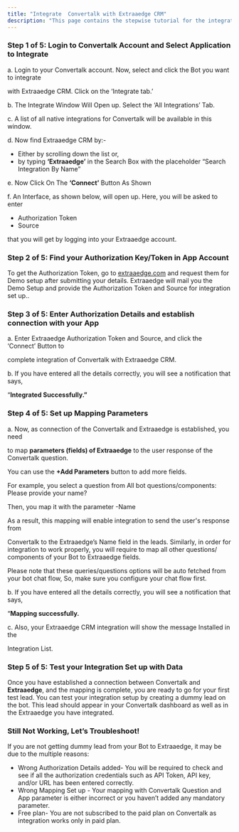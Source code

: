 ```yaml
---
title: "Integrate  Convertalk with Extraaedge CRM"
description: "This page contains the stepwise tutorial for the integration with  Convertalk"
---
```


### **Step 1 of 5: Login to  Convertalk Account and Select Application to Integrate**

a. Login to your  Convertalk account. Now, select and click the Bot you want to integrate

with Extraaedge CRM. Click on the ‘Integrate tab.’

b. The Integrate Window Will Open up. Select the ‘All Integrations’ Tab.

c. A list of all native integrations for  Convertalk will be available in this window.

d. Now find Extraaedge CRM by:-

- Either by scrolling down the list or,
- by typing **‘Extraaedge’** in the Search Box with the placeholder “Search Integration By Name”

e. Now Click On The **‘Connect’** Button As Shown

f. An Interface, as shown below, will open up. Here, you will be asked to enter

- Authorization Token
- Source

that you will get by logging into your Extraaedge account.

### **Step 2 of 5: Find your Authorization Key/Token in App Account**

To get the Authorization Token, go to [extraaedge.com](http://extraaedge.com) and request them for Demo setup after submitting your details. Extraaedge will mail you the Demo Setup and provide the Authorization Token and Source for integration set up..

### **Step 3 of 5: Enter Authorization Details and establish connection with your App**

a. Enter Extraaedge Authorization Token and Source, and click the ‘Connect’ Button to

complete integration of  Convertalk with Extraaedge CRM.

b. If you have entered all the details correctly, you will see a notification that says,

“**Integrated Successfully.”**

### **Step 4 of 5: Set up Mapping Parameters**

a. Now, as connection of the  Convertalk and Extraaedge is established, you need

to map **parameters (fields) of Extraaedge** to the user response of the  Convertalk question.

You can use the **\+Add Parameters** button to add more fields.

For example, you select a question from All bot questions/components: Please provide your name?

Then, you map it with the parameter -Name

As a result, this mapping will enable integration to send the user's response from

Convertalk to the Extraaedge’s Name field in the leads. Similarly, in order for integration to work properly, you will require to map all other questions/ components of your Bot to Extraaedge fields.

Please note that these queries/questions options will be auto fetched from your bot chat flow, So, make sure you configure your chat flow first.

b. If you have entered all the details correctly, you will see a notification that says,

“**Mapping successfully.**

c. Also, your Extraaedge CRM integration will show the message Installed in the

Integration List.

### **Step 5 of 5: Test your Integration Set up with Data**

Once you have established a connection between Convertalk and **Extraaedge**, and the mapping is complete, you are ready to go for your first test lead. You can test your integration setup by creating a dummy lead on the bot. This lead should appear in your  Convertalk dashboard as well as in the Extraaedge you have integrated.

### **Still Not Working, Let’s Troubleshoot\!**

If you are not getting dummy lead from your Bot to Extraaedge, it may be due to the multiple reasons:

- Wrong Authorization Details added- You will be required to check and see if all the authorization credentials such as API Token, API key, and/or URL has been entered correctly.
- Wrong Mapping Set up - Your mapping with  Convertalk Question and App parameter is either incorrect or you haven’t added any mandatory parameter.
- Free plan- You are not subscribed to the paid plan on  Convertalk as integration works only in paid plan.